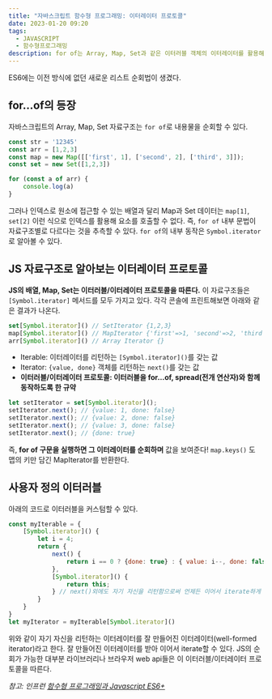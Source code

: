 ```yaml
---
title: "자바스크립트 함수형 프로그래밍: 이터레이터 프로토콜"
date: 2023-01-20 09:20
tags:
  - JAVASCRIPT
  - 함수형프로그래밍
description: for of는 Array, Map, Set과 같은 이터러블 객체의 이터레이터를 활용해 동작한다.
---
```


ES6에는 이전 방식에 없던 새로운 리스트 순회법이 생겼다.

## for...of의 등장

자바스크립트의 Array, Map, Set 자료구조는 `for of`로 내용물을 순회할 수 있다.

```js
const str = '12345'
const arr = [1,2,3]
const map = new Map([['first', 1], ['second', 2], ['third', 3]]);
const set = new Set([1,2,3])

for (const a of arr) {
	console.log(a)
}
```

그러나 인덱스로 원소에 접근할 수 있는 배열과 달리 Map과 Set 데이터는 `map[1]`, `set[2]` 이런 식으로 인덱스를 활용해 요소를 호출할 수 없다.
즉, `for of` 내부 문법이 자료구조별로 다르다는 것을 추측할 수 있다. `for of`의 내부 동작은 `Symbol.iterator`로 알아볼 수 있다.

## JS 자료구조로 알아보는 이터레이터 프로토콜

**JS의 배열, Map, Set는 이터러블/이터레이터 프로토콜을 따른다.** 이 자료구조들은 `[Symbol.iterator]` 메서드를 모두 가지고 있다.
각각 콘솔에 프린트해보면 아래와 같은 결과가 나온다.

```js
set[Symbol.iterator]() // SetIterator {1,2,3}
map[Symbol.iterator]() // MapIterator {'first'=>1, 'second'=>2, 'third'=>3}
arr[Symbol.iterator]() // Array Iterator {}
```

- Iterable: 이터레이터를 리턴하는 `[Symbol.iterator]()`를 갖는 값
- Iterator: `{value, done}` 객체를 리턴하는 `next()`를 갖는 값
- **이터러블/이터레이터 프로토콜: 이터러블을 for…of, spread(전개 연산자)와 함께 동작하도록 한 규약**

```js
let setIterator = set[Symbol.iterator]();
setIterator.next(); // {value: 1, done: false}
setIterator.next(); // {value: 2, done: false}
setIterator.next(); // {value: 3, done: false}
setIterator.next(); // {done: true}
```

즉, **for of 구문을 실행하면 그 이터레이터를 순회하며** 값을 보여준다!
`map.keys()` 도 맵의 키만 담긴 MapIterator를 반환한다.

## 사용자 정의 이터러블

아래의 코드로 이터러블을 커스텀할 수 있다.

```js
const myIterable = {
	[Symbol.iterator]() {
		let i = 4;
		return {
			next() {
				return i == 0 ? {done: true} : { value: i--, done: false}
			},
			[Symbol.iterator]() {
				return this;
			} // next()외에도 자기 자신을 리턴함으로써 언제든 이어서 iterate하게
		}
	}
}
let myIterator = myIterable[Symbol.iterator]()
```

위와 같이 자기 자신을 리턴하는 이터레이터를 잘 만들어진 이터레이터(well-formed iterator)라고 한다.
잘 만들어진 이터레이터를 받아 이어서 iterate할 수 있다.
JS의 순회가 가능한 대부분 라이브러리나 브라우저 web api들은 이 이터러블/이터레이터 프로토콜을 따른다.

*참고: 인프런 [함수형 프로그래밍과 Javascript ES6+](https://www.inflearn.com/course/functional-es6)*